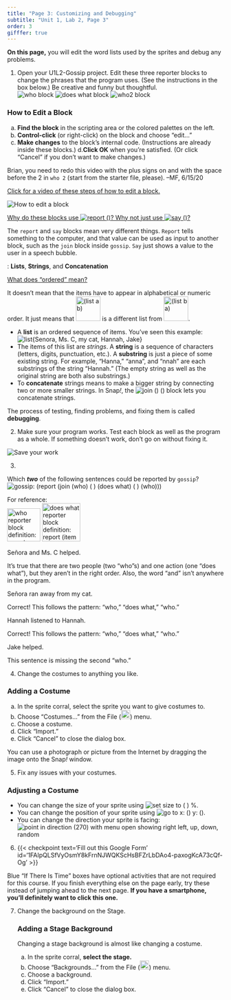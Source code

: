 ```yaml
---
title: "Page 3: Customizing and Debugging"
subtitle: "Unit 1, Lab 2, Page 3"
order: 3
gifffer: true
---
```


::: learn
**On this page,** you will edit the word lists used by the sprites and debug any problems.

:::


::: {#first .forYouToDo}

(@) Open your U1L2-Gossip project. Edit these three reporter blocks to change the phrases that the program uses. (See the instructions in the box below.) Be creative and funny but thoughtful.<br /> <img src="/img/1-introduction/who.png" title="who block" alt="who block" class="ms-4"/> <img src="/img/1-introduction/does-what.png" title="does what block" alt="does what block" class="inline"/> <img src="/img/1-introduction/who2.png" title="who2 block" alt="who2 block" class="inline"/>

::: narrower
### **How to Edit a Block**

a. **Find the block** in the scripting area or the colored palettes on the left.
b. **Control-click** (or right-click) on the block and choose "edit..."
c. **Make changes** to the block's internal code. (Instructions are already inside these blocks.)
d.**Click OK** when you're satisfied. (Or click "Cancel" if you don't want to make changes.)

::: endnote
::: todo
Brian, you need to redo this video with the plus signs on and with the space before the 2 in `who 2` (start from the starter file, please). --MF, 6/15/20
:::

<a href="#hint-edit-block" data-bs-toggle="collapse" title="Click for a video of these steps of how to edit a block.">Click for a video of these steps of how to edit a block.</a>

::: {#hint-edit-block .collapse}
::: {style="display:block;"}
<img src="/img/1-introduction/U1ImageVideoAddendum_img/U1L2P2-EditABlock.gif" title="How to edit a block" alt="How to edit a block"/>
:::
:::
:::
:::

</li>

</ol>
:::

::: endnote
<a href="#hint-report" data-bs-toggle="collapse" title="Why do these blocks use report? Why not just use say?">Why do these blocks use <img src="/img/blocks/report.png" title="report ()" alt="report ()" class="inline py-0"/>? Why not just use <img src="/img/blocks/say-empty-full-size.png" title="say ()" alt="say ()"/>?</a>

::: {#hint-report .collapse}
The `report` and `say` blocks mean very different things. `Report` tells something to the computer, and that value can be used as input to another block, such as the `join` block inside `gossip`. `Say` just shows a value to the user in a speech bubble.
:::
:::

::: vocabFullWidth
: **Lists**, **Strings**, and **Concatenation**

::: sidenoteBig
<a href="#ordered" data-bs-toggle="collapse" title='What does "ordered" mean?'>What does "ordered" mean?</a>

::: {#ordered .collapse}
It doesn't mean that the items have to appear in alphabetical or numeric order. It just means that <img src="/img/1-introduction/list-a-b.png" title="(list a b" alt="(list a b)" height="57"/> is a different list from <img src="/img/1-introduction/list-b-a.png" title="(list b a)" alt="(list b a)" height="57"/>.
:::
:::

- A **list** is an ordered sequence of items. You've seen this example:<br /> <img src="/img/1-introduction/list-from-who-result.png" title="list{Senora, Ms. C, my cat, Hannah, Jake}" alt="list{Senora, Ms. C, my cat, Hannah, Jake}" class="ms-4"/>
- The items of this list are <em>strings</em>. A **string** is a sequence of characters (letters, digits, punctuation, etc.). A **substring** is just a piece of some existing string. For example, "Hanna," "anna", and "nnah" are each substrings of the string "Hannah." (The empty string as well as the original string are both also substrings.)
- To **concatenate** strings means to make a bigger string by connecting two or more smaller strings. In Snap<em>!</em>, the <img src="/img/blocks/join()().png" title="join () ()" alt="join () ()" class="inline py-0"/> block lets you concatenate strings.

:::

::: forYouToDo

::: vocabBig
The process of testing, finding problems, and fixing them is called **debugging**.
:::

(@) Make sure your program works. Test each block as well as the program as a whole. If something doesn't work, don't go on without fixing it.

<img src="/img/icons/save-now.png" title="Save your work" alt="Save your work" class="inline"/>

(@)
<!-- Question 1 -->

::: {.assessment-data type="multiplechoice" identifier="Which of the following sentences could be reported by gossip?" hasinlinefeedback="true" maxchoices="4" responseidentifier="ri1" shuffle="true"}
::: prompt

Which <em>**two**</em> of the following sentences could be reported by `gossip`?<br /> <img src="/img/1-introduction/gossip-definition.png" title="gossip: (report (join (who) ( ) (does what) ( ) (who)))" alt="gossip: (report (join (who) ( ) (does what) ( ) (who)))" class="ms-4"/>

::: endnote
For reference:<br > <img src="/img/1-introduction/who-block-definition.png" title="who reporter block definition: report (item (random) of (list (Señora) (Ms. C) (my cat) (Hannah) (Jake)))" alt="who reporter block definition: report (item (random) of (list (Señora) (Ms. C) (my cat) (Hannah) (Jake)))" class="ms-4" height="77px"/> <img src="/img/1-introduction/does-what-block-definition.png" title="does what reporter block definition: report (item (random) of (list (listened to) (loves) (ran away from) (helped) (is in a band with)))" alt="does what reporter block definition: report (item (random) of (list (listened to) (loves) (ran away from) (helped) (is in a band with)))" class="ms-4" height="89px"/>
:::
:::

::: {.choice identifier="c1"}
::: text
Señora and Ms. C helped.
:::

::: feedback
It's true that there are two people (two "who"s) and one action (one "does what"), but they aren't in the right order. Also, the word "and" isn't anywhere in the program.
:::
:::

::: {.choice identifier="c2"}
::: text
Señora ran away from my cat.
:::

::: feedback
Correct! This follows the pattern: "who," "does what," "who."
:::
:::

::: {.choice identifier="c3"}
::: text
Hannah listened to Hannah.
:::

::: feedback
Correct! This follows the pattern: "who," "does what," "who."
:::
:::

::: {.choice identifier="c4"}
::: text
Jake helped.
:::

::: feedback
This sentence is missing the second "who."
:::
:::

::: {.responseDeclaration identifier="ri1"}
::: {.correctResponse identifier="c2"}
:::

::: {.correctResponse identifier="c3"}
:::
:::
:::

(@) Change the costumes to anything you like.

::: narrower
### **Adding a Costume**

<ol type="a">

<li>In the sprite corral, select the sprite you want to give costumes to.</li>

<li>Choose "Costumes..." from the File (<img src="/img/1-introduction/file_button.png" title="File button" alt="File button" style="height:1.5em;"/>) menu.</li>

<li>Choose a costume.</li>

<li>Click "Import."</li>

<li>Click "Cancel" to close the dialog box.</li>

</ol>
:::

::: endnote
You can use a photograph or picture from the Internet by dragging the image onto the Snap<i>!</i> window.
:::

(@) Fix any issues with your costumes.

::: narrower
### **Adjusting a Costume**

- You can change the size of your sprite using <img src="/img/blocks/set-size-empty.png" title="set size to ( ) %" alt="set size to ( ) %" class="inline py-0"/>.
- You can change the position of your sprite using <img src="/img/blocks/go-to-x-y.png" title="go to x: () y: ()" alt="go to x: () y: ()" class="inline py-0"/>.
- You can change the direction your sprite is facing:<br /> <img src="/img/1-introduction/point-in-direction-menu-showing.png" title="point in direction (270) with menu open showing right left, up, down, random" alt="point in direction (270) with menu open showing right left, up, down, random" class="ms-4"/><br>
:::

(@) {{< checkpoint text='Fill out this Google Form' id='1FAIpQLSfVyOsmY8kFrnNJWQKScHsBFZrLbDAo4-paxogKcA73cQf-Og' >}}

:::

::: endnote
Blue "If There Is Time" boxes have optional activities that are not required for this course. If you finish everything else on the page early, try these instead of jumping ahead to the next page. **If you have a smartphone, you'll definitely want to click this one.**
:::

::: ifTime
<ol start="7">

<li>

Change the background on the Stage.<br />

::: narrowblue
### **Adding a Stage Background**

::: endnote
Changing a stage background is almost like changing a costume.
:::

<ol type="a">

<li>In the sprite corral, **select the stage.**</li>

<li>Choose "Backgrounds..." from the File (<img src="/img/1-introduction/file_button.png" title="File button" alt="File button" style="height:1.5em;"/>) menu.</li>

<li>Choose a background.</li>

<li>Click "Import."</li>

<li>Click "Cancel" to close the dialog box.</li>

</ol>
:::

</li>

</ol>
:::
